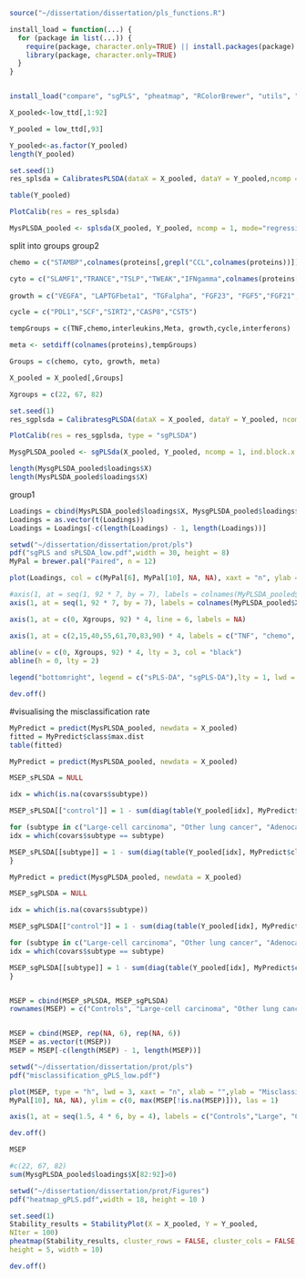 ```r
source("~/dissertation/dissertation/pls_functions.R")

install_load = function(...) {
  for (package in list(...)) {
    require(package, character.only=TRUE) || install.packages(package)
    library(package, character.only=TRUE)
  }
}


install_load("compare", "sgPLS", "pheatmap", "RColorBrewer", "utils", "tidyverse")
```

```r
X_pooled<-low_ttd[,1:92]

Y_pooled = low_ttd[,93]
```

```r
Y_pooled<-as.factor(Y_pooled)
length(Y_pooled)
```
```r
set.seed(1)
res_splsda = CalibratesPLSDA(dataX = X_pooled, dataY = Y_pooled,ncomp = 1, Nrepeat = 10)
```

```r
table(Y_pooled)
```

```r
PlotCalib(res = res_splsda)
```

```r
MysPLSDA_pooled <- splsda(X_pooled, Y_pooled, ncomp = 1, mode="regression", keepX = 5)
```



split into groups
group2
```r
chemo = c("STAMBP",colnames(proteins[,grepl("CCL",colnames(proteins))]),colnames(proteins[,grepl("CX", colnames(proteins))]),colnames(proteins[,grepl("MCP", colnames(proteins))]),colnames(proteins[,grepl("MMP", colnames(proteins))]))

cyto = c("SLAMF1","TRANCE","TSLP","TWEAK","IFNgamma",colnames(proteins[,grepl("IL", colnames(proteins))]),colnames(proteins[,grepl("TN", colnames(proteins))]),colnames(proteins[,grepl("CD", colnames(proteins))]),colnames(proteins[,grepl("OS", colnames(proteins))]),colnames(proteins[,grepl("LIF", colnames(proteins))]),colnames(proteins[,grepl("CS", colnames(proteins))]))
 
growth = c("VEGFA", "LAPTGFbeta1", "TGFalpha", "FGF23", "FGF5","FGF21", "BetaNGF", "HGF", "FGF19", "NRTN", "NT3", "ARTN", "DNER", "GDNF", "AXIN1")

cycle = c("PDL1","SCF","SIRT2","CASP8","CST5")

tempGroups = c(TNF,chemo,interleukins,Meta, growth,cycle,interferons)

meta <- setdiff(colnames(proteins),tempGroups)

Groups = c(chemo, cyto, growth, meta)

X_pooled = X_pooled[,Groups]

Xgroups = c(22, 67, 82)
```


```r
set.seed(1)
res_sgplsda = CalibratesgPLSDA(dataX = X_pooled, dataY = Y_pooled, ncomp = 1, Nrepeat = 20, Xgroups = Xgroups)
```

```r
PlotCalib(res = res_sgplsda, type = "sgPLSDA")
```

```r
MysgPLSDA_pooled <- sgPLSda(X_pooled, Y_pooled, ncomp = 1, ind.block.x = Xgroups, keepX = 3, alpha.x = 0.9)
```

```r
length(MysgPLSDA_pooled$loadings$X)
length(MysPLSDA_pooled$loadings$X)
```

group1
```r
Loadings = cbind(MysPLSDA_pooled$loadings$X, MysgPLSDA_pooled$loadings$X, rep(NA, 92), rep(NA, 92))
Loadings = as.vector(t(Loadings))
Loadings = Loadings[-c(length(Loadings) - 1, length(Loadings))]
```


```r
setwd("~/dissertation/dissertation/prot/pls")
pdf("sgPLS and sPLSDA_low.pdf",width = 30, height = 8)
MyPal = brewer.pal("Paired", n = 12)

plot(Loadings, col = c(MyPal[6], MyPal[10], NA, NA), xaxt = "n", ylab = "Loadings Coefficients", type = "h",lwd = 3, xlab = "")

#axis(1, at = seq(1, 92 * 7, by = 7), labels = colnames(MyPLSDA_pooled$X), las = 2)
axis(1, at = seq(1, 92 * 7, by = 7), labels = colnames(MyPLSDA_pooled$X), las = 3)

axis(1, at = c(0, Xgroups, 92) * 4, line = 6, labels = NA) 

axis(1, at = c(2,15,40,55,61,70,83,90) * 4, labels = c("TNF", "chemo", "interleukins", "interferons", "cycle", "growth", "Meta", "lymphokines"), line = 6, tick = FALSE)
     
abline(v = c(0, Xgroups, 92) * 4, lty = 3, col = "black") 
abline(h = 0, lty = 2)

legend("bottomright", legend = c("sPLS-DA", "sgPLS-DA"),lty = 1, lwd = 3, col = c(MyPal[6], MyPal[10], NA, NA), cex = 0.75)

dev.off()
```

#visualising the misclassification rate
```r
MyPredict = predict(MysPLSDA_pooled, newdata = X_pooled) 
fitted = MyPredict$class$max.dist
table(fitted)
```

```r
MyPredict = predict(MysPLSDA_pooled, newdata = X_pooled)

MSEP_sPLSDA = NULL

idx = which(is.na(covars$subtype)) 

MSEP_sPLSDA[["control"]] = 1 - sum(diag(table(Y_pooled[idx], MyPredict$class$max.dist[idx])))/sum(!is.na(Y_pooled[idx]))

for (subtype in c("Large-cell carcinoma", "Other lung cancer", "Adenocarcinoma", "Squamous-cell carcinoma", "Small-cell carcinoma")) {
idx = which(covars$subtype == subtype) 

MSEP_sPLSDA[[subtype]] = 1 - sum(diag(table(Y_pooled[idx], MyPredict$class$max.dist[idx])))/sum(!is.na(Y_pooled[idx]))
}

MyPredict = predict(MysgPLSDA_pooled, newdata = X_pooled)

MSEP_sgPLSDA = NULL

idx = which(is.na(covars$subtype)) 

MSEP_sgPLSDA[["control"]] = 1 - sum(diag(table(Y_pooled[idx], MyPredict$class$max.dist[idx])))/sum(!is.na(Y_pooled[idx]))

for (subtype in c("Large-cell carcinoma", "Other lung cancer", "Adenocarcinoma", "Squamous-cell carcinoma", "Small-cell carcinoma")) {
idx = which(covars$subtype == subtype) 

MSEP_sgPLSDA[[subtype]] = 1 - sum(diag(table(Y_pooled[idx], MyPredict$class$max.dist[idx])))/sum(!is.na(Y_pooled[idx]))
}


MSEP = cbind(MSEP_sPLSDA, MSEP_sgPLSDA)
rownames(MSEP) = c("Controls", "Large-cell carcinoma", "Other lung cancer", "Adenocarcinoma", "Squamous-cell carcinoma", "Small-cell carcinoma")


MSEP = cbind(MSEP, rep(NA, 6), rep(NA, 6))
MSEP = as.vector(t(MSEP))
MSEP = MSEP[-c(length(MSEP) - 1, length(MSEP))]

setwd("~/dissertation/dissertation/prot/pls")
pdf("misclassification_gPLS_low.pdf")

plot(MSEP, type = "h", lwd = 3, xaxt = "n", xlab = "",ylab = "Misclassification Rates", col = c(MyPal[6],
MyPal[10], NA, NA), ylim = c(0, max(MSEP[!is.na(MSEP)])), las = 1)

axis(1, at = seq(1.5, 4 * 6, by = 4), labels = c("Controls","Large", "Other", "Ade", "Squa", "Small"))

dev.off()
```
```r
MSEP
```

```r
#c(22, 67, 82)
sum(MysgPLSDA_pooled$loadings$X[82:92]>0)
```



```r
setwd("~/dissertation/dissertation/prot/Figures")
pdf("heatmap_gPLS.pdf",width = 18, height = 10 )

set.seed(1)
Stability_results = StabilityPlot(X = X_pooled, Y = Y_pooled,
NIter = 100)
pheatmap(Stability_results, cluster_rows = FALSE, cluster_cols = FALSE, display_numbers = TRUE, filename = "Fig2_B.pdf",
height = 5, width = 10)

dev.off()
```

